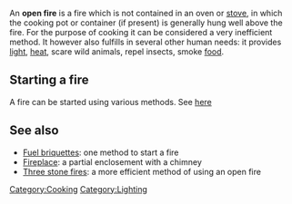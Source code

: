 An '''open fire''' is a fire which is not contained in an oven or [[stove]], in which the cooking pot or container (if present) is generally hung well above the fire. For the purpose of cooking it can be considered a very inefficient method. It however also fulfills in several other human needs: it provides [[light]], [[heat]], scare wild animals, repel insects, smoke [[food]].

==Starting a fire==
A fire can be started using various methods. See [http://en.wikipedia.org/wiki/Firelighting here]

==See also==
* [[Fuel briquettes]]: one method to start a fire
* [[Fireplace]]: a partial enclosement with a chimney
* [[Three stone fires]]: a more efficient method of using an open fire

[[Category:Cooking]]
[[Category:Lighting]]